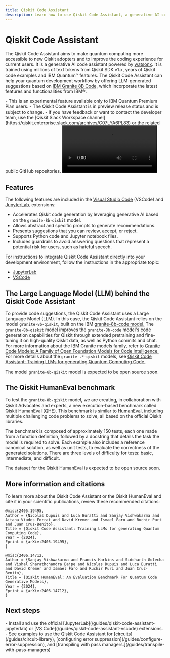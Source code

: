 ```yaml
---
title: Qiskit Code Assistant
description: Learn how to use Qiskit Code Assistant, a generative AI code assistant.
---
```


# Qiskit Code Assistant

The Qiskit Code Assistant aims to make quantum computing more accessible to new Qiskit adopters and to improve the coding experience for current users. It is a generative AI code assistant powered by [watsonx](https://www.ibm.com/products/watsonx-ai). It is trained using millions of text tokens from Qiskit SDK v1.x, years of Qiskit code examples and IBM Quantum&trade; features. The Qiskit Code Assistant can help your quantum development workflow by offering LLM-generated suggestions based on [IBM Granite 8B Code,](https://www.ibm.com/products/watsonx-ai/foundation-models) which incorporate the latest features and functionalities from IBM&reg;.

<Admonition type="note" title="Notes">
    - This is an experimental feature available only to IBM Quantum Premium Plan users.
    - The Qiskit Code Assistant is in preview release status and is subject to change.
    - If you have feedback or want to contact the developer team, use the [Qiskit Slack Workspace channel](https://qiskit.enterprise.slack.com/archives/C07LYA6PL83) or the related public GitHub repositories.
</Admonition>

<video title="A user uses the Qiskit Code Assistant in JupyterLab. The user has a comment in the code to get the available backends for their account in IBM Quantum. The Qiskit Code Assistant gives a code suggestion to get the available backends. The user executes the code, gets the available backends in IBM Quantum Platform for the current account. The user ask to the Qiskit Code Assistant to generate the code to get the T1, T2 and other properties for the qubit 1 in the device ibm_brisbane. The assistant gives a code suggestion. The user runs the suggested code and gets the desired output." className="max-w-auto h-auto" controls>
  <source src="/videos/guides/qiskit-code-assistant/demo-JupyterLab-t1t2-granite-8b-qiskit-short.mp4" type="video/mp4"></source>
</video>

## Features

The following features are included in the [Visual Studio Code](https://code.visualstudio.com/) (VSCode) and [JupyterLab.](https://jupyterlab.readthedocs.io/en/latest/) extensions:

* Accelerates Qiskit code generation by leveraging generative AI based on the `granite-8b-qiskit` model.
* Allows abstract and specific prompts to generate recommendations.
* Presents suggestions that you can review, accept, or reject.
* Supports Python code and Jupyter notebook files.
* Includes guardrails to avoid answering questions that represent a potential risk for users, such as hateful speech.

For instructions to integrate Qiskit Code Assistant directly into your development environment, follow the instructions in the appropriate topic:
- [JupyterLab](/guides/qiskit-code-assistant-jupyterlab)
- [VSCode](/guides/qiskit-code-assistant-vscode)

## The Large Language Model (LLM) behind the Qiskit Code Assistant

To provide code suggestions, the Qiskit Code Assistant uses a Large Language Model (LLM). In this case, the Qiskit Code Assistant relies on the model `granite-8b-qiskit`, built on the IBM [granite-8b-code model.](https://github.com/ibm-granite/granite-code-models) The `granite-8b-qiskit` model improves the `granite-8b-code` model's code generation capabilities for Qiskit through extended pretraining and fine-tuning it on high-quality Qiskit data, as well as Python commits and chat. For more information about the IBM Granite models family, refer to [Granite Code Models: A Family of Open Foundation Models for Code Intelligence.](https://arxiv.org/abs/2405.04324) For more details about the `granite-.*-qiskit` models, see [Qiskit Code Assistant: Training LLMs for generating Quantum Computing Code.](https://arxiv.org/abs/2405.19495)

The model `granite-8b-qiskit` model is expected to be open source soon.

## The Qiskit HumanEval benchmark

To test the `granite-8b-qiskit` model, we are creating, in collaboration with Qiskit Advocates and experts, a new execution-based benchmark called Qiskit HumanEval (QHE). This benchmark is similar to [HumanEval](https://arxiv.org/abs/2107.03374), including multiple challenging code problems to solve, all based on the official Qiskit libraries.

The benchmark is composed of approximately 150 tests, each one made from a function definition, followed by a docstring that details the task the model is required to solve. Each example also includes a reference canonical solution, as well as unit tests, to evaluate the correctness of the generated solutions. There are three levels of difficulty for tests: basic, intermediate, and difficult.


The dataset for the Qiskit HumanEval is expected to be open source soon.


## More information and citations

To learn more about the Qiskit Code Assistant or the Qiskit HumanEval and cite it in your scientific publications, review these recommended citations:

```
@misc{2405.19495,
Author = {Nicolas Dupuis and Luca Buratti and Sanjay Vishwakarma and Aitana Viudes Forrat and David Kremer and Ismael Faro and Ruchir Puri and Juan Cruz-Benito},
Title = {Qiskit Code Assistant: Training LLMs for generating Quantum Computing Code},
Year = {2024},
Eprint = {arXiv:2405.19495},
}
```

```
@misc{2406.14712,
Author = {Sanjay Vishwakarma and Francis Harkins and Siddharth Golecha and Vishal Sharathchandra Bajpe and Nicolas Dupuis and Luca Buratti and David Kremer and Ismael Faro and Ruchir Puri and Juan Cruz-Benito},
Title = {Qiskit HumanEval: An Evaluation Benchmark For Quantum Code Generative Models},
Year = {2024},
Eprint = {arXiv:2406.14712},
}
```

## Next steps

<Admonition type="tip" title="Recommendations">
  - Install and use the official [JupyterLab](/guides/qiskit-code-assistant-jupyterlab) or [VS Code](/guides/qiskit-code-assistant-vscode) extensions.
  - See examples to use the Qiskit Code Assistant for [circuits](/guides/circuit-library), [configuring error suppression](/guides/configure-error-suppression), and [transpiling with pass managers.](/guides/transpile-with-pass-managers)
</Admonition>
